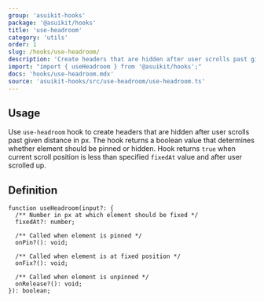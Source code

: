 ```yaml
---
group: 'asuikit-hooks'
package: '@asuikit/hooks'
title: 'use-headroom'
category: 'utils'
order: 1
slug: /hooks/use-headroom/
description: 'Create headers that are hidden after user scrolls past given distance'
import: "import { useHeadroom } from '@asuikit/hooks';"
docs: 'hooks/use-headroom.mdx'
source: 'asuikit-hooks/src/use-headroom/use-headroom.ts'
---
```



## Usage

Use `use-headroom` hook to create headers that are hidden after user scrolls past given distance in px.
The hook returns a boolean value that determines whether element should be pinned or hidden.
Hook returns `true` when current scroll position is less than specified `fixedAt` value and
after user scrolled up.

<Demo data={HooksDemos.useHeadroomDemo} />

## Definition

```tsx
function useHeadroom(input?: {
  /** Number in px at which element should be fixed */
  fixedAt?: number;

  /** Called when element is pinned */
  onPin?(): void;

  /** Called when element is at fixed position */
  onFix?(): void;

  /** Called when element is unpinned */
  onRelease?(): void;
}): boolean;
```
